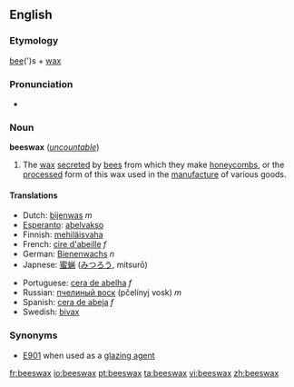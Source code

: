 ==English==
===Etymology===
[[bee]](')s + [[wax]]

===Pronunciation===
*{{audio|en-us-beeswax.ogg|Audio (US)}}


===Noun===
'''beeswax''' (''[[uncountable]]'')

#The [[wax]] [[secrete]]d by [[bee]]s from which they make [[honeycomb]]s, or the [[processed]] form of this wax used in the [[manufacture]] of various goods.

====Translations====
{{top}}
*Dutch: [[bijenwas]] ''m''
*[[Esperanto]]: [[abelvakso]]
*Finnish: [[mehiläisvaha]]
*French: [[cire d'abeille]] ''f''
*German: [[Bienenwachs]] ''n''
*Japnese: [[蜜蝋]] ([[みつろう]], mitsurō)
{{mid}}
*Portuguese: [[cera de abelha]] ''f''
*Russian: [[пчелиный воск]] (pčelínyj vosk) ''m''
*Spanish: [[cera de abeja]] ''f''
*Swedish: [[bivax]]
{{bottom}}

===Synonyms===
*[[E901]] when used as a [[glazing agent]]

[[fr:beeswax]]
[[io:beeswax]]
[[pt:beeswax]]
[[ta:beeswax]]
[[vi:beeswax]]
[[zh:beeswax]]